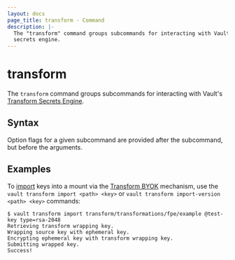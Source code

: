 ```yaml
---
layout: docs
page_title: transform - Command
description: |-
  The "transform" command groups subcommands for interacting with Vault's Transform
  secrets engine.
---
```


# transform

The `transform` command groups subcommands for interacting with Vault's
[Transform Secrets Engine](/vault/docs/secrets/transform).

## Syntax

Option flags for a given subcommand are provided after the subcommand, but before the arguments.

## Examples

To [import](/vault/docs/commands/transform/import) keys into a mount via the
[Transform BYOK](/vault/docs/secrets/transform#bring-your-own-key-byok)
mechanism, use the `vault transform import <path> <key>` or
`vault transform import-version <path> <key>` commands:

```
$ vault transform import transform/transformations/fpe/example @test-key type=rsa-2048
Retrieving transform wrapping key.
Wrapping source key with ephemeral key.
Encrypting ephemeral key with transform wrapping key.
Submitting wrapped key.
Success!
```
